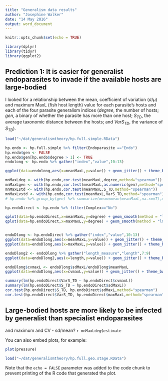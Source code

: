 ```yaml
---
title: "Generalism data results"
author: "Josephine Walker"
date: "14 May 2016"
output: word_document
---
```


```r
knitr::opts_chunk$set(echo = TRUE)
```

```r
library(dplyr)
library(tidyr)
library(ggplot2)
```

## Prediction 1: It is easier for generalist endoparasites to invade if the available hosts are large-bodied
I looked for a relationship between the mean, coefficient of variation ($\sigma/\mu$) and maximum MaxL (fish host length) value for each parasite’s hosts and each of the four parasite generalism indices (*degree*, the number of hosts; *gen*, a binary of whether the parasite has more than one host; *S~TD~*, the average taxonomic distance between the hosts; and *VarS~TD~*, the variance of *S~TD~*).

```r
load("~/dat/generalismtheory/hp.full.simple.RData")

hp.endo <- hp.full.simple %>% filter(Endoparasite =="Endo")
hp.endo$gen <- FALSE
hp.endo$gen[hp.endo$degree > 1] <- TRUE
endolong <- hp.endo %>% gather("index","value",10:13)

ggplot(data=endolong,aes(x=meanMaxL,y=value)) + geom_jitter() + theme_bw() + facet_wrap(~index,nrow=2,scales="free") + ylab("index value")

mnMaxLdeg <- with(hp.endo,cor.test(meanMaxL,degree,method="spearman"))
mnMaxLgen <- with(hp.endo,cor.test(meanMaxL,as.numeric(gen),method="spearman"))
mnMaxLstd <- with(hp.endo,cor.test(meanMaxL,S_TD,method="spearman"))
mnMaxLvstd <- with(hp.endo,cor.test(meanMaxL,VarS_TD,method="spearman"))
# hp.endo %>% group_by(gen) %>% summarize(mean=mean(meanMaxL,na.rm=T),median=median(meanMaxL,na.rm=T))

hp.endoDirect <- hp.endo %>% filter(Complex=="No")

qplot(data=hp.endoDirect,x=meanMaxL,y=degree) + geom_smooth(method = "lm")
qplot(data=hp.endoDirect,x=maxMaxL,y=degree) + geom_smooth(method = "lm")


endoDlong <- hp.endoDirect %>% gather("index","value",10:13)
ggplot(data=endoDlong,aes(x=meanMaxL,y=value)) + geom_jitter() + theme_bw() + facet_wrap(~index,nrow=2,scales="free") + ylab("index value") + geom_smooth(method="lm")
ggplot(data=endoDlong,aes(x=maxMaxL,y=value)) + geom_jitter() + theme_bw() + facet_wrap(~index,nrow=2,scales="free") + ylab("index value") + geom_smooth(method="lm")

endoDlong2 <- endoDlong %>% gather("length_measure","length",7:9)
ggplot(data=endoDlong2,aes(x=length,y=value)) + geom_jitter() + theme_bw() + facet_grid(length_measure~index,scales="free") + ylab("index value") + geom_smooth(method="lm")

endoDlong$cvmaxL <- endoDlong$sdMaxL/endoDlong$meanMaxL
ggplot(data=endoDlong,aes(x=cvmaxL,y=value)) + geom_jitter() + theme_bw() + facet_wrap(~index,nrow=2,scales="free") + ylab("index value") + geom_smooth(method="lm")

summary(lm(hp.endoDirect$VarS_TD ~ hp.endoDirect$cvmaxL))
summary(lm(hp.endoDirect$S_TD ~ hp.endoDirect$sdMaxL))
cor.test(hp.endoDirect$S_TD, hp.endoDirect$sdMaxL,method="spearman")
cor.test(hp.endoDirect$VarS_TD, hp.endoDirect$maxMaxL,method="spearman")
```

## Large-bodied hosts are more likely to be infected by generalist than specialist endoparasites
and maximum and CV - sd/mean? `r mnMaxLdeg$estimate`

You can also embed plots, for example:

```r
plot(pressure)

load("~/dat/generalismtheory/hp.full.geo.stage.RData")
```

Note that the `echo = FALSE` parameter was added to the code chunk to prevent printing of the R code that generated the plot.
